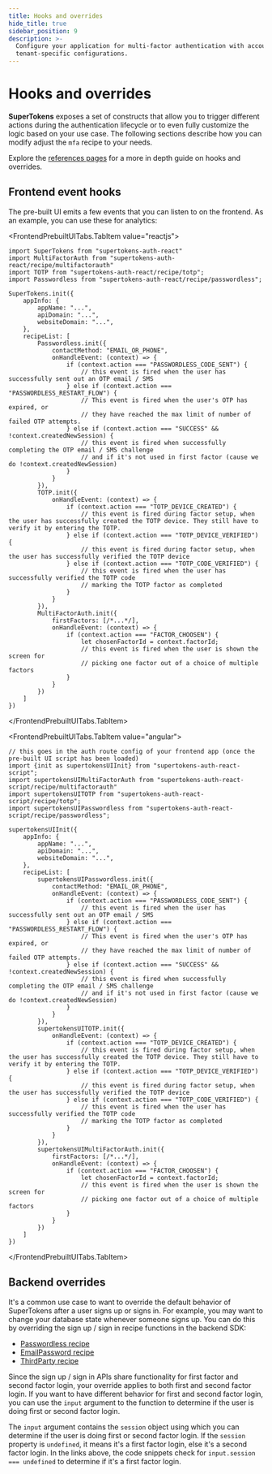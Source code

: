 ```yaml
---
title: Hooks and overrides
hide_title: true
sidebar_position: 9
description: >-
  Configure your application for multi-factor authentication with account linking and
  tenant-specific configurations.
---
```



# Hooks and overrides

**SuperTokens** exposes a set of constructs that allow you to trigger different actions during the authentication lifecycle or to even fully customize the logic based on your use case. 
The following sections describe how you can modify adjust the `mfa` recipe to your needs.

Explore the [references pages](/docs/references) for a more in depth guide on hooks and overrides.

## Frontend event hooks

The pre-built UI emits a few events that you can listen to on the frontend. As an example, you can use these for analytics:

<FrontendPrebuiltUITabs>

<FrontendPrebuiltUITabs.TabItem value="reactjs">

```tsx
import SuperTokens from "supertokens-auth-react"
import MultiFactorAuth from "supertokens-auth-react/recipe/multifactorauth"
import TOTP from "supertokens-auth-react/recipe/totp";
import Passwordless from "supertokens-auth-react/recipe/passwordless";

SuperTokens.init({
    appInfo: {
        appName: "...",
        apiDomain: "...",
        websiteDomain: "...",
    },
    recipeList: [
        Passwordless.init({
            contactMethod: "EMAIL_OR_PHONE",
            onHandleEvent: (context) => {
                if (context.action === "PASSWORDLESS_CODE_SENT") {
                    // this event is fired when the user has successfully sent out an OTP email / SMS
                } else if (context.action === "PASSWORDLESS_RESTART_FLOW") {
                    // This event is fired when the user's OTP has expired, or
                    // they have reached the max limit of number of failed OTP attempts.
                } else if (context.action === "SUCCESS" && !context.createdNewSession) {
                    // this event is fired when successfully completing the OTP email / SMS challenge
                    // and if it's not used in first factor (cause we do !context.createdNewSession)
                }
            }
        }),
        TOTP.init({
            onHandleEvent: (context) => {
                if (context.action === "TOTP_DEVICE_CREATED") {
                    // this event is fired during factor setup, when the user has successfully created the TOTP device. They still have to verify it by entering the TOTP.
                } else if (context.action === "TOTP_DEVICE_VERIFIED") {
                    // this event is fired during factor setup, when the user has successfully verified the TOTP device
                } else if (context.action === "TOTP_CODE_VERIFIED") {
                    // this event is fired when the user has successfully verified the TOTP code
                    // marking the TOTP factor as completed
                }
            }
        }),
        MultiFactorAuth.init({
            firstFactors: [/*...*/],
            onHandleEvent: (context) => {
                if (context.action === "FACTOR_CHOOSEN") {
                    let chosenFactorId = context.factorId;
                    // this event is fired when the user is shown the screen for 
                    // picking one factor out of a choice of multiple factors
                }
            }
        })
    ]
})
```

</FrontendPrebuiltUITabs.TabItem>

<FrontendPrebuiltUITabs.TabItem value="angular">

```tsx
// this goes in the auth route config of your frontend app (once the pre-built UI script has been loaded)
import {init as supertokensUIInit} from "supertokens-auth-react-script";
import supertokensUIMultiFactorAuth from "supertokens-auth-react-script/recipe/multifactorauth"
import supertokensUITOTP from "supertokens-auth-react-script/recipe/totp";
import supertokensUIPasswordless from "supertokens-auth-react-script/recipe/passwordless";

supertokensUIInit({
    appInfo: {
        appName: "...",
        apiDomain: "...",
        websiteDomain: "...",
    },
    recipeList: [
        supertokensUIPasswordless.init({
            contactMethod: "EMAIL_OR_PHONE",
            onHandleEvent: (context) => {
                if (context.action === "PASSWORDLESS_CODE_SENT") {
                    // this event is fired when the user has successfully sent out an OTP email / SMS
                } else if (context.action === "PASSWORDLESS_RESTART_FLOW") {
                    // This event is fired when the user's OTP has expired, or
                    // they have reached the max limit of number of failed OTP attempts.
                } else if (context.action === "SUCCESS" && !context.createdNewSession) {
                    // this event is fired when successfully completing the OTP email / SMS challenge
                    // and if it's not used in first factor (cause we do !context.createdNewSession)
                }
            }
        }),
        supertokensUITOTP.init({
            onHandleEvent: (context) => {
                if (context.action === "TOTP_DEVICE_CREATED") {
                    // this event is fired during factor setup, when the user has successfully created the TOTP device. They still have to verify it by entering the TOTP.
                } else if (context.action === "TOTP_DEVICE_VERIFIED") {
                    // this event is fired during factor setup, when the user has successfully verified the TOTP device
                } else if (context.action === "TOTP_CODE_VERIFIED") {
                    // this event is fired when the user has successfully verified the TOTP code
                    // marking the TOTP factor as completed
                }
            }
        }),
        supertokensUIMultiFactorAuth.init({
            firstFactors: [/*...*/],
            onHandleEvent: (context) => {
                if (context.action === "FACTOR_CHOOSEN") {
                    let chosenFactorId = context.factorId;
                    // this event is fired when the user is shown the screen for 
                    // picking one factor out of a choice of multiple factors
                }
            }
        })
    ]
})
```

</FrontendPrebuiltUITabs.TabItem>

</FrontendPrebuiltUITabs>

## Backend overrides

It's a common use case to want to override the default behavior of SuperTokens after a user signs up or signs in.
For example, you may want to change your database state whenever someone signs up.
You can do this by overriding the sign up / sign in recipe functions in the backend SDK:
- [Passwordless recipe](/docs/authentication/passwordless/hooks-and-overrides)
- [EmailPassword recipe](/docs/authentication/email-password/hooks-and-overrides)
- [ThirdParty recipe](/docs/authentication/social/hooks-and-overrides)

Since the sign up / sign in APIs share functionality for first factor and second factor login, your override applies to both first and second factor login. If you want to have different behavior for first and second factor login, you can use the `input` argument to the function to determine if the user is doing first or second factor login.

The `input` argument contains the `session` object using which you can determine if the user is doing first or second factor login. If the `session` property is `undefined`, it means it's a first factor login, else it's a second factor login. In the links above, the code snippets check for `input.session === undefined` to determine if it's a first factor login.
